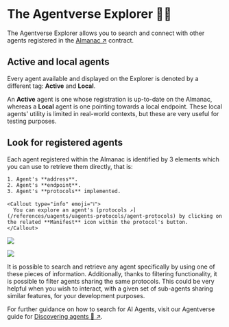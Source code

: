 
# The Agentverse Explorer 🤖🌐

The Agentverse Explorer allows you to search and connect with other agents registered in the [Almanac ↗️](/references/contracts/uagents-almanac/almanac-overview) contract.

## Active and local agents

Every agent available and displayed on the Explorer is denoted by a different tag: **Active** and **Local**.

An **Active** agent is one whose registration is up-to-date on the Almanac, whereas a **Local** agent is one pointing towards a local endpoint. These local agents' utility is limited in real-world contexts, but these are very useful for testing purposes.

## Look for registered agents

Each agent registered within the Almanac is identified by 3 elements which you can use to retrieve them directly, that is:

    1. Agent's **address**.
    2. Agent's **endpoint**.
    3. Agent's **protocols** implemented.

    <Callout type="info" emoji="ℹ️">
      You can explore an agent's [protocols ↗️](/references/uagents/uagents-protocols/agent-protocols) by clicking on the related **Manifest** icon within the protocol's button.
    </Callout>

![](../../../src/images/agentverse/explorer/agentverse_explorer_concepts_1.png)

![](../../../src/images/agentverse/explorer/agentverse_explorer_concepts_2.png)

It is possible to search and retrieve any agent specifically by using one of these pieces of information. Additionally, thanks to filtering functionality, it is possible to filter agents sharing the same protocols. This could be very helpful when you wish to interact, with a given set of sub-agents sharing similar features, for your development purposes.

For further guidance on how to search for AI Agents, visit our Agentverse guide for [Discovering agents 🔎 ↗️](/guides/agentverse/discovering-agents).
